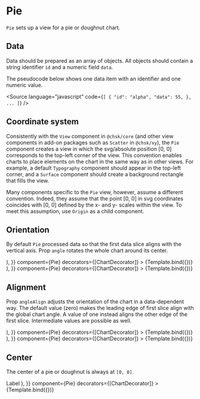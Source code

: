
# Pie

<Meta title="Addons/Polar/Pie/Pie" />


`Pie` sets up a view for a pie or doughnut chart.

<ArgsTable of={Pie} />

## Data

Data should be prepared as an array of objects. All objects should contain a string identifier `id` and a numeric field `data`.

The pseudocode below shows one data item with an identifier and one numeric value.

<Source
    language="javascript"
    code={`
[
  {
    "id": "alpha",
    "data": 55,
  },
  ...
]
`}
/>

## Coordinate system

Consistently with the `View` component in `@chsk/core` (and other view components in add-on packages such as
`Scatter` in `@chsk/xy`), the `Pie` component creates a view in which the svg/absolute position [0, 0]
corresponds to the top-left corner of the view. This convention enables charts to place
elements on the chart in the same way as in other views. For example, a default `Typography` component should appear
in the top-left corner, and a `Surface` component should create a background rectangle that fills the view.

Many components specific to the `Pie` view, however, assume a different convention.
Indeed, they assume that the point [0, 0] in svg coordinates coincides with [0, 0] defined by the
x- and y- scales within the view. To meet this assumption, use `Origin` as a child component.

## Orientation

By default `Pie` processed data so that the first data slice aligns with the vertical axis.
Prop `angle` rotates the whole chart around its center.

<Canvas>
    <Story
        name="default"
        args={{
            ...commonPieProps,
            children: (
                <Origin>
                    <Slices />
                </Origin>
            ),
        }}
        component={Pie}
        decorators={[ChartDecorator]}
    >
        {Template.bind({})}
    </Story>
    <Story
        name="rotated"
        args={{
            ...commonPieProps,
            angle: Math.PI / 2,
            children: (
                <Origin>
                    <Slices />
                </Origin>
            ),
        }}
        component={Pie}
        decorators={[ChartDecorator]}
    >
        {Template.bind({})}
    </Story>
</Canvas>

## Alignment

Prop `angleAlign` adjusts the orientation of the chart in a data-dependent way.
The default value (zero) makes the leading edge of first slice align with the global chart angle.
A value of one instead aligns the other edge of the first slice.
Intermediate values are possible as well.

<Canvas>
    <Story
        name="right-aligned"
        args={{
            ...commonPieProps,
            angleAlign: 1,
            children: (
                <Origin>
                    <Slices />
                </Origin>
            ),
        }}
        component={Pie}
        decorators={[ChartDecorator]}
    >
        {Template.bind({})}
    </Story>
    <Story
        name="center-aligned"
        args={{
            ...commonPieProps,
            angleAlign: 0.5,
            children: (
                <Origin>
                    <Slices />
                </Origin>
            ),
        }}
        component={Pie}
        decorators={[ChartDecorator]}
    >
        {Template.bind({})}
    </Story>
</Canvas>

## Center

The center of a pie or doughnut is always at `[0, 0]`.

<Canvas>
    <Story
        name="center label"
        args={{
            ...commonPieProps,
            children: (
                <Origin>
                    <Slices rInner={0.6} />
                    <Label position={[0, 0]} style={{ fontSize: '18px', fontWeight: 600 }}>
                        Label
                    </Label>
                </Origin>
            ),
        }}
        component={Pie}
        decorators={[ChartDecorator]}
    >
        {Template.bind({})}
    </Story>
</Canvas>

